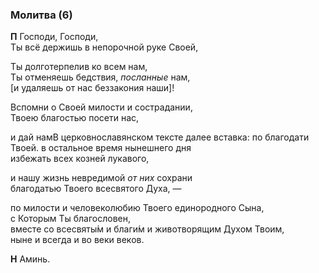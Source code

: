 
### Молитва (6)

**П** Господи, Господи,  
Ты всё держишь в непорочной руке Своей,

Ты долготерпелив ко всем нам,  
Ты отменяешь бедствия, *посланные* нам,  
<R>[</R>и удаляешь от нас беззакония наши<R>]</R>!

Вспомни о Своей милости и сострадании,  
Твоею благостью посети нас,

и дай нам<Tooltip>В церковнославянском тексте далее вставка: по благодати Твоей.</Tooltip> в остальное время нынешнего дня  
избежать всех козней лукавого,

и нашу жизнь невредимой *от них* сохрани   
благодатью Твоего всесвятого Духа, —

по милости и человеколюбию Твоего единородного Сына,  
с Которым Ты благословен,  
вместе со всесвяты́м и благи́м и животворящим Духом Твоим,  
ныне и всегда и во веки веков.

**Н** Аминь.
